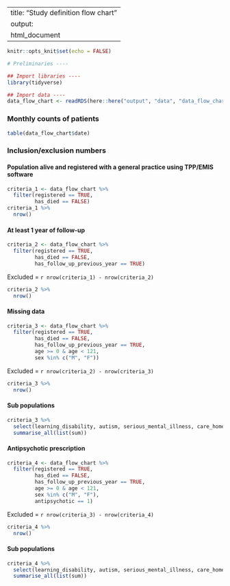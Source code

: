 <!-- This rmd imports the population flow chart data (`input_flow_chart.csv`) then sequentially drops each of the variables that appears in the population definition logic and counts the remaining population to provide numbers for a flowchart to show inclusion/exclusion of patients in the study. -->
  
---
title: "Study definition flow chart" 
output: 
  html_document
---
  
```r
knitr::opts_knit$set(echo = FALSE)
```

```r
# Preliminaries ----

## Import libraries ----
library(tidyverse)

## Import data ----
data_flow_chart <- readRDS(here::here("output", "data", "data_flow_chart.rds"))
```

### Monthly counts of patients
```r
table(data_flow_chart$date)
```


### Inclusion/exclusion numbers

#### Population alive and registered with a general practice using TPP/EMIS software
```r
criteria_1 <- data_flow_chart %>%
  filter(registered == TRUE,
         has_died == FALSE)
criteria_1 %>%
  nrow()
```

#### At least 1 year of follow-up
```r
criteria_2 <- data_flow_chart %>%
  filter(registered == TRUE,
         has_died == FALSE,
         has_follow_up_previous_year == TRUE) 
```

Excluded = `r nrow(criteria_1) - nrow(criteria_2)`

```r
criteria_2 %>%
  nrow()
```

#### Missing data
```r
criteria_3 <- data_flow_chart %>%
  filter(registered == TRUE,
         has_died == FALSE,
         has_follow_up_previous_year == TRUE,
         age >= 0 & age < 121,
         sex %in% c("M", "F")) 
```

Excluded = `r nrow(criteria_2) - nrow(criteria_3)`

```r
criteria_3 %>%
  nrow()
```

#### Sub populations
```r
criteria_3 %>%
  select(learning_disability, autism, serious_mental_illness, care_home, dementia) %>%
  summarise_all(list(sum))
```

#### Antipsychotic prescription
```r
criteria_4 <- data_flow_chart %>%
  filter(registered == TRUE,
         has_died == FALSE,
         has_follow_up_previous_year == TRUE,
         age >= 0 & age < 121,
         sex %in% c("M", "F"),
         antipsychotic == 1) 
```

Excluded = `r nrow(criteria_3) - nrow(criteria_4)`

```r
criteria_4 %>%
  nrow()
```


#### Sub populations
```r
criteria_4 %>%
  select(learning_disability, autism, serious_mental_illness, care_home, dementia) %>%
  summarise_all(list(sum))
```

